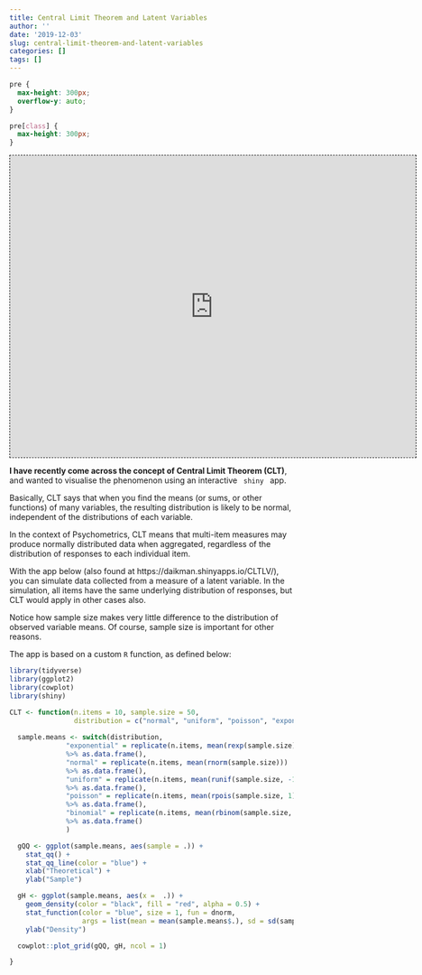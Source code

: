 ```yaml
---
title: Central Limit Theorem and Latent Variables
author: ''
date: '2019-12-03'
slug: central-limit-theorem-and-latent-variables
categories: []
tags: []
---
```

```css
pre {
  max-height: 300px;
  overflow-y: auto;
}

pre[class] {
  max-height: 300px;
}
```
<iframe id="example1" src="https://daikman.shinyapps.io/CLTLV/" style="border: 1px dashed black; width: 720px; height: 535px" frameborder="0"></iframe>

<b>I have recently come across the concept of Central Limit Theorem (CLT)</b>, and wanted to visualise the phenomenon using an interactive <code> shiny </code> app.

Basically, CLT says that when you find the means (or sums, or other functions) of many variables, the resulting distribution is likely to be normal, independent of the distributions of each variable.

In the context of Psychometrics, CLT means that multi-item measures may produce normally distributed data when aggregated, regardless of the distribution of responses to each individual item.

With the app below (also found at https://daikman.shinyapps.io/CLTLV/), you can simulate data collected from a measure of a latent variable. In the simulation, all items have the same underlying distribution of responses, but CLT would apply in other cases also.

Notice how sample size makes very little difference to the distribution of observed variable means. Of course, sample size is important for other reasons.

The app is based on a custom `R` function, as defined below:
```r
library(tidyverse)
library(ggplot2)
library(cowplot)
library(shiny)

CLT <- function(n.items = 10, sample.size = 50, 
                distribution = c("normal", "uniform", "poisson", "exponential", "binomial")) {
  
  sample.means <- switch(distribution,
              "exponential" = replicate(n.items, mean(rexp(sample.size)))
              %>% as.data.frame(),
              "normal" = replicate(n.items, mean(rnorm(sample.size)))
              %>% as.data.frame(),
              "uniform" = replicate(n.items, mean(runif(sample.size, -1, 1)))
              %>% as.data.frame(),
              "poisson" = replicate(n.items, mean(rpois(sample.size, 1)))
              %>% as.data.frame(),
              "binomial" = replicate(n.items, mean(rbinom(sample.size, 1, .7)))
              %>% as.data.frame()
              )

  gQQ <- ggplot(sample.means, aes(sample = .)) +
    stat_qq() +
    stat_qq_line(color = "blue") +
    xlab("Theoretical") +
    ylab("Sample")

  gH <- ggplot(sample.means, aes(x =  .)) +
    geom_density(color = "black", fill = "red", alpha = 0.5) +
    stat_function(color = "blue", size = 1, fun = dnorm, 
                  args = list(mean = mean(sample.means$.), sd = sd(sample.means$.))) +
    ylab("Density")

  cowplot::plot_grid(gQQ, gH, ncol = 1)

}
```

